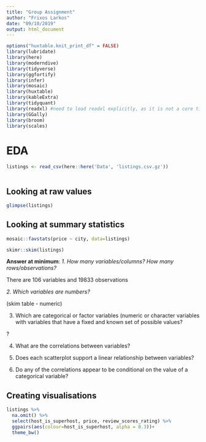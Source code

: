```yaml
---
title: "Group Assignment"
author: "Frixos Larkos"
date: "09/10/2019"
output: html_document
---
```


```r
options("huxtable.knit_print_df" = FALSE)
library(lubridate)
library(here)
library(moderndive)
library(tidyverse)
library(ggfortify)
library(infer)
library(mosaic)
library(huxtable)
library(kableExtra)
library(tidyquant)
library(readxl) #need to load readxl explicitly, as it is not a core tidyverse 
library(GGally)
library(broom)
library(scales)
```

# EDA

```r

listings <- read_csv(here::here('Data', 'listings.csv.gz'))

```

```r

```

## Looking at raw values

```r
glimpse(listings)


```

## Looking at summary statistics

```r

mosaic::favstats(price ~ city, data=listings)

skimr::skim(listings)

```

**Answer at minimum**: 
*1. How many variables/columns? How many rows/observations?* 

There are 106 variables and 19833 observations

*2. Which variables are numbers?*

(skim table - numeric)

3. Which are categorical or factor variables (numeric or character variables with variables that have a fixed and known set of possible values?

?

4. What are the correlations between variables? 


5. Does each scatterplot support a linear relationship between variables? 
6. Do any of the correlations appear to be conditional on the value of a categorical variable?

## Creating visualisations

```r

listings %>%
  na.omit() %>%
  select(host_is_superhost, price, review_scores_rating) %>%
  ggpairs(aes(colour=host_is_superhost, alpha = 0.3))+
  theme_bw() 

```

